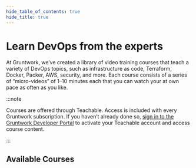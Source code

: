 ```yaml
---
hide_table_of_contents: true
hide_title: true
---
```



<CenterLayout>

# Learn DevOps from the experts

At Gruntwork, we’ve created a library of video training courses that teach a variety of DevOps topics, such as infrastructure as code, Terraform, Docker, Packer, AWS, security, and more. Each course consists of a series of “micro-videos” of 1–10 minutes each that you can watch your at own pace as often as you like.

:::note

Courses are offered through Teachable. Access is included with every Gruntwork subscription. If you haven’t already done so, [sign in to the Gruntwork Developer Portal](https://app.gruntwork.io) to activate your Teachable account and access course content.

:::

## Available Courses

<Grid cols={2} gap="2rem">
  <Course
    title="A Crash Course on Terraform"
    icon="/img/courses/terraform.svg"
    href="https://training.gruntwork.io/courses/terraform/lectures/3429337"
    description="Learn how to manage infrastructure as code using Terraform through a series of live coding exercises."
    author="Josh Padnick & Yoriyasu Yano"
    authorImg="/img/courses/authors/josh-yori.png"
    videos={30}
    duration={90}
  />
  <Course
    title="A Crash Course on Docker + Packer"
    icon="/img/courses/docker+packer.svg"
    href="https://training.gruntwork.io/courses/a-crash-course-on-docker-packer/lectures/4247382"
    description="Learn how to package your code into immutable images that run exactly the same way in all environments."
    author="Yevgeniy Brikman"
    authorImg="/img/courses/authors/yevgeniy-brikman.jpg"
    videos={40}
    duration={95}
  />
  <Course
    title="Infrastructure Module Cookbook"
    icon="/img/courses/terraform.svg"
    href="https://training.gruntwork.io/courses/infrastructure-module-cookbook/lectures/9081297"
    description="A guide to building reusable, production-grade, battle-tested infrastructure code."
    author="Yevgeniy Brikman"
    authorImg="/img/courses/authors/yevgeniy-brikman.jpg"
    videos={8}
    duration={141}
  />
</Grid>

</CenterLayout>


<!-- ##DOCS-SOURCER-START
{"sourcePlugin":"Local File Copier","hash":"e7db12791a1d683580786b082c83953a"}
##DOCS-SOURCER-END -->
